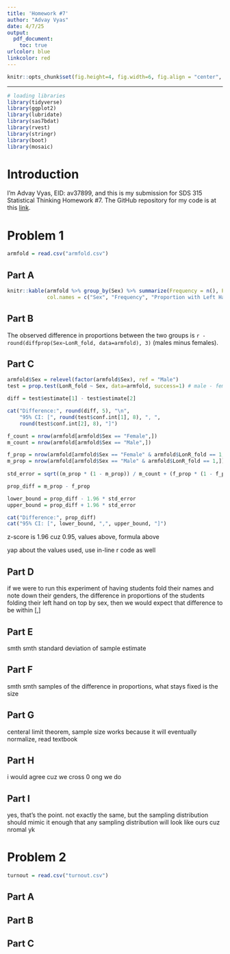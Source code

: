 ---
title: 'Homework #7'
author: "Advay Vyas"
date: 4/7/25
output:
  pdf_document:
    toc: true
urlcolor: blue
linkcolor: red
---

```{r global_options, echo=FALSE}
knitr::opts_chunk$set(fig.height=4, fig.width=6, fig.align = "center", warning=FALSE, echo=FALSE, tidy=TRUE, tidy.opts=list(width.cutoff=60))
```

------------------------------------------------------------------------

```{r, results='hide', warning=FALSE, message=FALSE}
# loading libraries
library(tidyverse)
library(ggplot2)
library(lubridate)
library(sas7bdat)
library(rvest)
library(stringr)
library(boot)
library(mosaic)
```

# Introduction

I'm Advay Vyas, EID: av37899, and this is my submission for SDS 315 Statistical Thinking Homework #7. The GitHub repository for my code is at this [link](https://github.com/advayvyas/SDSHW7).

\newpage

# Problem 1
```{r}
armfold = read.csv("armfold.csv")
```

## Part A
```{r}
knitr::kable(armfold %>% group_by(Sex) %>% summarize(Frequency = n(), Prop = sum(LonR_fold==1)/Frequency), caption = "Students in dataset", 
             col.names = c("Sex", "Frequency", "Proportion with Left Hand on Top"), digits = 3)
```

## Part B
The observed difference in proportions between the two groups is `r -round(diffprop(Sex~LonR_fold, data=armfold), 3)` (males minus females).

## Part C
```{r}
armfold$Sex = relevel(factor(armfold$Sex), ref = "Male")
test = prop.test(LonR_fold ~ Sex, data=armfold, success=1) # male - female

diff = test$estimate[1] - test$estimate[2]

cat("Difference:", round(diff, 5), "\n",
    "95% CI: [", round(test$conf.int[1], 8), ", ", 
    round(test$conf.int[2], 8), "]")
```

```{r}
f_count = nrow(armfold[armfold$Sex == "Female",])
m_count = nrow(armfold[armfold$Sex == "Male",])

f_prop = nrow(armfold[armfold$Sex == "Female" & armfold$LonR_fold == 1,])/f_count
m_prop = nrow(armfold[armfold$Sex == "Male" & armfold$LonR_fold == 1,])/m_count
  
std_error = sqrt((m_prop * (1 - m_prop)) / m_count + (f_prop * (1 - f_prop)) / f_count)

prop_diff = m_prop - f_prop

lower_bound = prop_diff - 1.96 * std_error
upper_bound = prop_diff + 1.96 * std_error

cat("Difference:", prop_diff)
cat("95% CI: [", lower_bound, ",", upper_bound, "]")
```
z-score is 1.96 cuz 0.95, values above, formula above

yap about the values used, use in-line r code as well

## Part D
if we were to run this experiment of having students fold their names and note down their genders, the difference in proportions of the students folding their left hand on top by sex, then we would expect that difference to be within [,]

## Part E
smth smth standard deviation of sample estimate

## Part F

smth smth samples of the difference in proportions, what stays fixed is the size

## Part G

centeral limit theorem, sample size works because it will eventually normalize, read textbook

## Part H
i would agree cuz we cross 0 ong we do

## Part I
yes, that's the point. not exactly the same, but the sampling distribution should mimic it enough that any sampling distribution will look like ours cuz nromal yk

# Problem 2
```{r}
turnout = read.csv("turnout.csv")
```

## Part A

## Part B

## Part C




